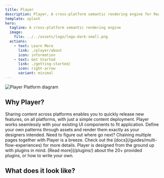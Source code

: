 ```yaml
---
title: Player
description: Player, A cross-platform semantic rendering engine for React, iOS, and JVM/Android
template: splash
hero:
  tagline: A cross-platform semantic rendering engine
  image:
    file: ../../assets/logo/logo-dark-small.png
  actions:
    - text: Learn More
      link: ./player/about
      icon: information
    - text: Get Started
      link: ./getting-started/
      icon: right-arrow
      variant: minimal
---
```



<Image
  darkModeInvert
  alt="Player Platform diagram"
  src={playerPlatformDiagram}
/>

## Why Player?

<CardGrid>
  <Card title="Write once, render everywhere" icon="pen">
    Sharing content across platforms enables you to quickly release new
    features, on all platforms, with just a simple content deployment.
  </Card>
  <Card title="Bring your own design system" icon="puzzle">
    Player works seamlessly with your existing UI components to fit application.
    Define your own patterns through assets and render them exactly as your
    designers intended.
  </Card>
  <Card title="Server Driven Navigation" icon="random">
    Need to figure out where go next? Chaining multiple pages together with
    Player is a breeze. Check out the [docs](/guides/multi-flow-experiences) for
    more details.
  </Card>
  <Card title="Plugin Ready" icon="setting">
    Player is designed from the ground up with plugins in mind. [Read
    more](/plugins/) about the 20+ provided plugins, or how to write your own.
  </Card>
</CardGrid>

## What does it look like?

<PlayerPreview />
